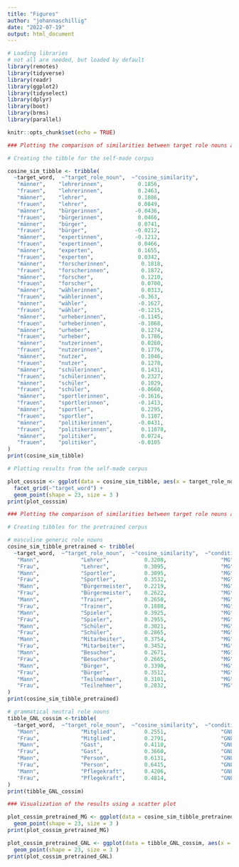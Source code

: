 ```yaml
---
title: "Figures"
author: "johannaschillig"
date: "2022-07-19"
output: html_document
---
```


```r
# Loading libraries
# not all are needed, but loaded by default
library(remotes)
library(tidyverse)
library(readr)
library(ggplot2)
library(tidyselect)
library(dplyr)
library(boot)
library(brms)
library(parallel)
```


```r
knitr::opts_chunk$set(echo = TRUE)
```

```r
### Plotting the comparison of similarities between target role nouns and männer and frauen

# Creating the tibble for the self-made corpus

cosine_sim_tibble <- tribble(
  ~target_word,  ~"target_role_noun",  ~"cosine_similarity",
   "männer",    "lehrerinnen",           0.1856,
   "frauen",    "lehrerinnen",           0.2463,
   "männer",    "lehrer",                0.1086,
   "frauen",    "lehrer",                0.0849,
   "männer",    "bürgerinnen",          -0.0436,
   "frauen",    "bürgerinnen",           0.0466,
   "männer",    "bürger",                0.0741,
   "frauen",    "bürger",               -0.0212,
   "männer",    "expertinnen",          -0.1212,        
   "frauen",    "expertinnen",           0.0466,
   "männer",    "experten",              0.1655,
   "frauen",    "experten",              0.0342,
   "männer",    "forscherinnen",          0.1818,       
   "frauen",    "forscherinnen",          0.1872,       
   "männer",    "forscher",               0.1210,
   "frauen",    "forscher",               0.0700,
   "männer",    "wählerinnen",            0.0313,       
   "frauen",    "wählerinnen",           -0.363, 
   "männer",    "wähler",                -0.1627,
   "frauen",    "wähler",                -0.1215,
   "männer",    "urheberinnen",          -0.1145,       
   "frauen",    "urheberinnen",          -0.1068, 
   "männer",    "urheber",                0.1274,
   "frauen",    "urheber",                0.1786,
   "männer",    "nutzerinnen",            0.0260,       
   "frauen",    "nutzerinnen",            0.1776, 
   "männer",    "nutzer",                 0.1046,
   "frauen",    "nutzer",                 0.1278,
   "männer",    "schülerinnen",           0.1431,       
   "frauen",    "schülerinnen",           0.2327, 
   "männer",    "schüler",                0.1029,
   "frauen",    "schüler",               -0.0660,
   "männer",    "sportlerinnen",         -0.1616,       
   "frauen",    "sportlerinnen",         -0.1413, 
   "männer",    "sportler",               0.2295,
   "frauen",    "sportler",               0.1107,
   "männer",    "politikerinnen",        -0.0431,       
   "frauen",    "politikerinnen",         0.11078, 
   "männer",    "politiker",              0.0724,
   "frauen",    "politiker",             -0.0105
)
print(cosine_sim_tibble)
```
```r
# Plotting results from the self-made corpus

plot_cosssim <- ggplot(data = cosine_sim_tibble, aes(x = target_role_noun, y = cosine_similarity, color = target_word, fill = target_word)) +
  facet_grid(~"target_word") +
  geom_point(shape = 23, size = 3 )
print(plot_cosssim)
```
```r
### Plotting the comparison of similarities between target role nouns and männer and frauen

# Creating tibbles for the pretrained corpus

# masculine generic role nouns
cosine_sim_tibble_pretrained <- tribble(
  ~target_word,  ~"target_role_noun",  ~"cosine_similarity",  ~"condition",
   "Mann",             "Lehrer",           0.3208,                 "MG",
   "Frau",             "Lehrer",           0.3095,                 "MG",
   "Mann",             "Sportler",         0.3095,                 "MG",
   "Frau",             "Sportler",         0.3532,                 "MG",
   "Mann",             "Bürgermeister",    0.2219,                 "MG",
   "Frau",             "Bürgermeister",    0.2622,                 "MG",
   "Mann",             "Trainer",          0.2650,                 "MG",
   "Frau",             "Trainer",          0.1888,                 "MG",
   "Mann",             "Spieler",          0.3925,                 "MG",
   "Frau",             "Spieler",          0.2955,                 "MG",
   "Mann",             "Schüler",          0.3021,                 "MG",
   "Frau",             "Schüler",          0.2865,                 "MG",
   "Mann",             "Mitarbeiter",      0.3754,                 "MG",
   "Frau",             "Mitarbeiter",      0.3452,                 "MG",
   "Mann",             "Besucher",         0.2671,                 "MG",
   "Frau",             "Besucher",         0.2665,                 "MG",
   "Mann",             "Bürger",           0.3390,                 "MG",
   "Frau",             "Bürger",           0.3512,                 "MG",
   "Mann",             "Teilnehmer",       0.3101,                 "MG",
   "Frau",             "Teilnehmer",       0.2832,                 "MG"
) 
print(cosine_sim_tibble_pretrained)

# grammatical neutral role nouns
tibble_GNL_cossim <-tribble(
  ~target_word,  ~"target_role_noun",  ~"cosine_similarity",  ~"condition",
   "Mann",             "Mitglied",         0.2551,                 "GNL",
   "Frau",             "Mitglied",         0.2791,                 "GNL",
   "Mann",             "Gast",             0.4110,                 "GNL",
   "Frau",             "Gast",             0.3660,                 "GNL",
   "Mann",             "Person",           0.6131,                 "GNL", 
   "Frau",             "Person",           0.6415,                 "GNL",
   "Mann",             "Pflegekraft",      0.4206,                 "GNL", 
   "Frau",             "Pflegekraft",      0.4814,                 "GNL"
)
print(tibble_GNL_cossim)
```
```r
### Visualization of the results using a scatter plot

plot_cossim_pretrained_MG <- ggplot(data = cosine_sim_tibble_pretrained, aes(x = target_role_noun, y = cosine_similarity, color = target_word, fill = target_word)) +
  geom_point(shape = 23, size = 3 )
print(plot_cossim_pretrained_MG)

plot_cossim_pretrained_GNL <- ggplot(data = tibble_GNL_cossim, aes(x = target_role_noun, y = cosine_similarity, color = target_word, fill = target_word)) +
  geom_point(shape = 23, size = 3 )
print(plot_cossim_pretrained_GNL)
```

